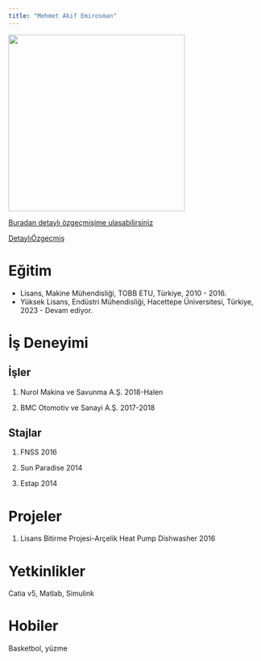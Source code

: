 ```yaml
---
title: "Mehmet Akif Emirosman"
---
```


![](/docs/assets/images/MAE_picture.jpg){fig-align="left" width="350"}

[Buradan detaylı özgeçmişime ulaşabilirsiniz](https://drive.google.com/file/d/1rQ56aos2xDeCy-efsSiS6GEu3KN418rS/view?usp=sharing)

[DetaylıÖzgeçmiş](docs/MAE_CV.pdf)

# Eğitim

-   Lisans, Makine Mühendisliği, TOBB ETU, Türkiye, 2010 - 2016.
-   Yüksek Lisans, Endüstri Mühendisliği, Hacettepe Üniversitesi, Türkiye, 2023 - Devam ediyor.

# İş Deneyimi

## İşler

1.  Nurol Makina ve Savunma A.Ş. 2018-Halen

2.  BMC Otomotiv ve Sanayi A.Ş. 2017-2018

## Stajlar

1.  FNSS 2016

2.  Sun Paradise 2014

3.  Estap 2014

# Projeler

1.  Lisans Bitirme Projesi-Arçelik Heat Pump Dishwasher 2016

# Yetkinlikler

Catia v5, Matlab, Simulink

# Hobiler

Basketbol, yüzme
